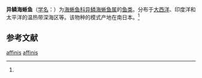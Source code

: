 {{Speciesbox
| taxon = Halosauropsis affinis
| image = Aldrovandia affinis.jpg
| binomial_authority = [[阿尔伯特·甘瑟|Günther]], 1877<ref name='id5744'>{{cite web| url =http://www.bioinfo.cn/db05/BjdwSpecies.php?action=view&id=5744| title =异鳞海蜥鱼| work =中国动物物种编目数据库| publisher =中国科学院微生物研究所| author =中国科学院动物研究所| accessdate =2009-04-11| deadurl =yes| archiveurl =https://web.archive.org/web/20160305015747/http://www.bioinfo.cn/db05/BjdwSpecies.php?action=view&id=5744| archivedate =2016-03-05}}</ref>
}}

'''异鳞海蜥鱼'''（[[学名|学名]]：{{lang|la|''Halosauropsis affinis''}}）为[[海蜥鱼科|海蜥鱼科]][[异鳞海蜥鱼属|异鳞海蜥鱼属]]的[[鱼类|鱼类]]。分布于[[大西洋|大西洋]]、印度洋和太平洋的温热带深海区等。该物种的模式产地在南日本。<ref name='id5744'/>

== 参考文献 ==
{{reflist}}

{{Taxonbar|from=Q2832350}}

[[Category:异鳞海蜥鱼属|affinis]]
[[Category:1877年描述的鱼类|affinis]]

{{鱼类小作品}}